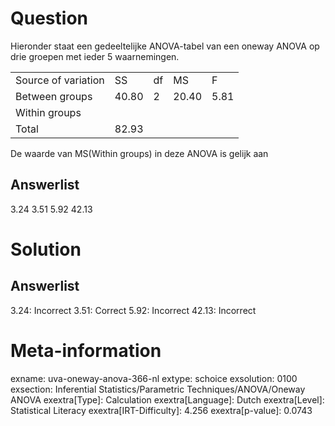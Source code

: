 Question
========

Hieronder staat een gedeeltelijke ANOVA-tabel van een oneway ANOVA op
drie groepen met ieder 5 waarnemingen.

  --------------------- ------- ---- ------- ------
  Source of variation   SS      df   MS      F
  Between groups        40.80   2    20.40   5.81
  Within groups                              
  Total                 82.93                
  --------------------- ------- ---- ------- ------

De waarde van MS(Within groups) in deze ANOVA is gelijk aan

Answerlist
----------

3.24
3.51
5.92
42.13

Solution
========

Answerlist
----------

3.24: Incorrect
3.51: Correct
5.92: Incorrect
42.13: Incorrect

Meta-information
================
exname: uva-oneway-anova-366-nl
extype: schoice
exsolution: 0100
exsection: Inferential Statistics/Parametric Techniques/ANOVA/Oneway ANOVA
exextra[Type]: Calculation
exextra[Language]: Dutch
exextra[Level]: Statistical Literacy
exextra[IRT-Difficulty]: 4.256
exextra[p-value]: 0.0743
